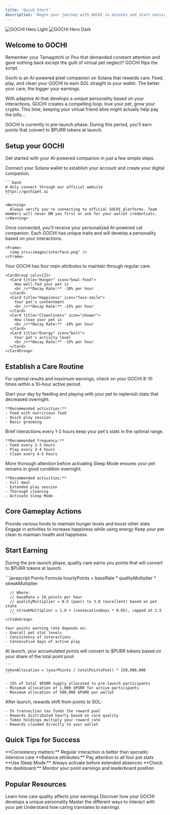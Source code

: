 ```yaml
---
title: 'Quick Start'
description: 'Begin your journey with GOCHI in minutes and start earning rewards'
---
```


<img
  className="block dark:hidden"
  src="https://media.discordapp.net/attachments/1224667348620021830/1360179979660427374/gochibanner3.webp?ex=67fb7f52&is=67fa2dd2&hm=ac7b5430613eabcfa4adbb9bbdf08a1cfa10b0ab2938a6cf8ed568d139dc90a8&=&format=webp&width=1637&height=545"
  alt="GOCHI Hero Light"
/>
<img
  className="hidden dark:block"
  src="https://media.discordapp.net/attachments/1224667348620021830/1360179979660427374/gochibanner3.webp?ex=67fb7f52&is=67fa2dd2&hm=ac7b5430613eabcfa4adbb9bbdf08a1cfa10b0ab2938a6cf8ed568d139dc90a8&=&format=webp&width=1637&height=545"
  alt="GOCHI Hero Dark"
/>

## Welcome to GOCHI

Remember your Tamagotchi or Pou that demanded constant attention and gave nothing back except the guilt of virtual pet neglect? GOCHI flips the script.

Gochi is an AI-powered pixel companion on Solana that rewards care. Feed, play, and clean your GOCHI to earn SOL straight to your wallet. The better your care, the bigger your earnings.

With adaptive AI that develops a unique personality based on your interactions, GOCHI creates a compelling loop: love your pet, grow your crypto. This time, keeping your virtual friend alive might actually help pay the bills... 

<Note>
  GOCHI is currently in pre-launch phase. During this period, you'll earn points that convert to $PURR tokens at launch.
</Note>

## Setup your GOCHI

Get started with your AI-powered companion in just a few simple steps.

<Steps>
  <Step title="Create Your Account">
    Connect your Solana wallet to establish your account and create your digital companion.
    
    ```bash
    # Only connect through our official website
    https://gochipet.ai
    ```

    <Warning>
      Always verify you're connecting to official GOCHI platforms. Team members will never DM you first or ask for your wallet credentials.
    </Warning>
  </Step>
  <Step title="Meet Your GOCHI">
    Once connected, you'll receive your personalized AI-powered cat companion. Each GOCHI has unique traits and will develop a personality based on your interactions.
    
    <Frame>
      <img src=/images/interface.png" />
    </Frame>
  </Step>
  <Step title="Understand Basic Care">
    Your GOCHI has four main attributes to maintain through regular care:
    
    <CardGroup cols={2}>
      <Card title="Hunger" icon="bowl-food">
        How well-fed your pet is
        <br />**Decay Rate:** -30% per hour
      </Card>
      <Card title="Happiness" icon="face-smile">
        Your pet's contentment
        <br />**Decay Rate:** -25% per hour
      </Card>
      <Card title="Cleanliness" icon="shower">
        How clean your pet is
        <br />**Decay Rate:** -20% per hour
      </Card>
      <Card title="Energy" icon="bolt">
        Your pet's activity level
        <br />**Decay Rate:** -15% per hour
      </Card>
    </CardGroup>
  </Step>
</Steps>

## Establish a Care Routine

For optimal results and maximum earnings, check on your GOCHI 8-10 times within a 10-hour active period.

<AccordionGroup>
  <Accordion icon="sun" title="Morning Care">
    Start your day by feeding and playing with your pet to replenish stats that decreased overnight.
    
    **Recommended activities:**
    - Feed with nutritious food
    - Quick play session
    - Basic grooming
  </Accordion>
  <Accordion icon="clock" title="Regular Check-ins">
    Brief interactions every 1-2 hours keep your pet's stats in the optimal range.
    
    **Recommended frequency:**
    - Feed every 2-3 hours
    - Play every 3-4 hours
    - Clean every 4-5 hours
  </Accordion>
  <Accordion icon="moon" title="Evening Care">
    More thorough attention before activating Sleep Mode ensures your pet remains in good condition overnight.
    
    **Recommended activities:**
    - Full meal
    - Extended play session
    - Thorough cleaning
    - Activate Sleep Mode
  </Accordion>
</AccordionGroup>

## Core Gameplay Actions

<CardGroup cols={3}>
  <Card title="Feeding" icon="utensils" href="/care-activities#feeding">
    Provide various foods to maintain hunger levels and boost other stats
  </Card>
  <Card title="Playing" icon="toy" href="/care-activities#playing">
    Engage in activities to increase happiness while using energy
  </Card>
  <Card title="Cleaning" icon="broom" href="/care-activities#cleaning">
    Keep your pet clean to maintain health and happiness
  </Card>
</CardGroup>

## Start Earning

During the pre-launch phase, quality care earns you points that will convert to $PURR tokens at launch.

<Tabs>
  <Tab title="Points Earning">
    <CodeGroup>
      ```javascript Points Formula
      hourlyPoints = baseRate * qualityMultiplier * streakMultiplier
      
      // Where:
      // baseRate = 10 points per hour
      // qualityMultiplier = 0.5 (poor) to 3.0 (excellent) based on pet state
      // streakMultiplier = 1.0 + (consecutiveDays * 0.05), capped at 1.5
      ```
    </CodeGroup>

    Your points earning rate depends on:
    - Overall pet stat levels
    - Consistency of interactions
    - Consecutive days of active play
  </Tab>
  <Tab title="Token Conversion">
    At launch, your accumulated points will convert to $PURR tokens based on your share of the total point pool:
    
    ```
    tokenAllocation = (yourPoints / totalPointsPool) * 150,000,000
    ```
    
    - 15% of total $PURR supply allocated to pre-launch participants
    - Minimum allocation of 1,000 $PURR for active participants
    - Maximum allocation of 500,000 $PURR per wallet
  </Tab>
  <Tab title="Post-Launch Rewards">
    After launch, rewards shift from points to SOL:
    
    - 5% transaction tax funds the reward pool
    - Rewards distributed hourly based on care quality
    - Token holdings multiply your reward rate
    - Rewards claimed directly to your wallet
  </Tab>
</Tabs>

## Quick Tips for Success

<Check>
  **Consistency matters:** Regular interaction is better than sporadic intensive care
</Check>
<Check>
  **Balance attributes:** Pay attention to all four pet stats
</Check>
<Check>
  **Use Sleep Mode:** Always activate before extended absences
</Check>
<Check>
  **Check the dashboard:** Monitor your point earnings and leaderboard position
</Check>

## Popular Resources

<CardGroup cols={2}>
  <Card title="Pet Stats & Needs" icon="chart-line" href="/pet-mechanics-ai/pet-stats-needs">
    Learn how care quality affects your earnings
  </Card>
  <Card title="AI Personality System" icon="robot" href="/pet-mechanics-ai/ai-personality">
    Discover how your GOCHI develops a unique personality
  </Card>
  <Card title="Care Activities" icon="hand-holding-heart" href="/pet-mechanics-ai/care-activities">
    Master the different ways to interact with your pet
  </Card>
  <Card title="Earning Mechanics" icon="coins" href="/earning-mechanics/care-to-earn">
    Understand how caring translates to earnings
  </Card>
</CardGroup>